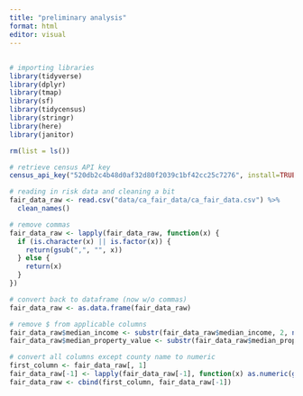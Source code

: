 ```yaml
---
title: "preliminary analysis"
format: html
editor: visual
---
```


## 

```r
# importing libraries
library(tidyverse)
library(dplyr)
library(tmap)
library(sf)
library(tidycensus)
library(stringr)
library(here)
library(janitor)

rm(list = ls())
```

```r
# retrieve census API key
census_api_key("520db2c4b48d0af32d80f2039c1bf42cc25c7276", install=TRUE, overwrite = TRUE)

```

```r
# reading in risk data and cleaning a bit
fair_data_raw <- read.csv("data/ca_fair_data/ca_fair_data.csv") %>% 
  clean_names()

# remove commas
fair_data_raw <- lapply(fair_data_raw, function(x) {
  if (is.character(x) || is.factor(x)) {
    return(gsub(",", "", x))
  } else {
    return(x)
  }
})

# convert back to dataframe (now w/o commas)
fair_data_raw <- as.data.frame(fair_data_raw)

# remove $ from applicable columns
fair_data_raw$median_income <- substr(fair_data_raw$median_income, 2, nchar(fair_data_raw$median_income))
fair_data_raw$median_property_value <- substr(fair_data_raw$median_property_value, 2, nchar(fair_data_raw$median_property_value))

# convert all columns except county name to numeric
first_column <- fair_data_raw[, 1]
fair_data_raw[-1] <- lapply(fair_data_raw[-1], function(x) as.numeric(gsub(",", "", x)))
fair_data_raw <- cbind(first_column, fair_data_raw[-1])



```
